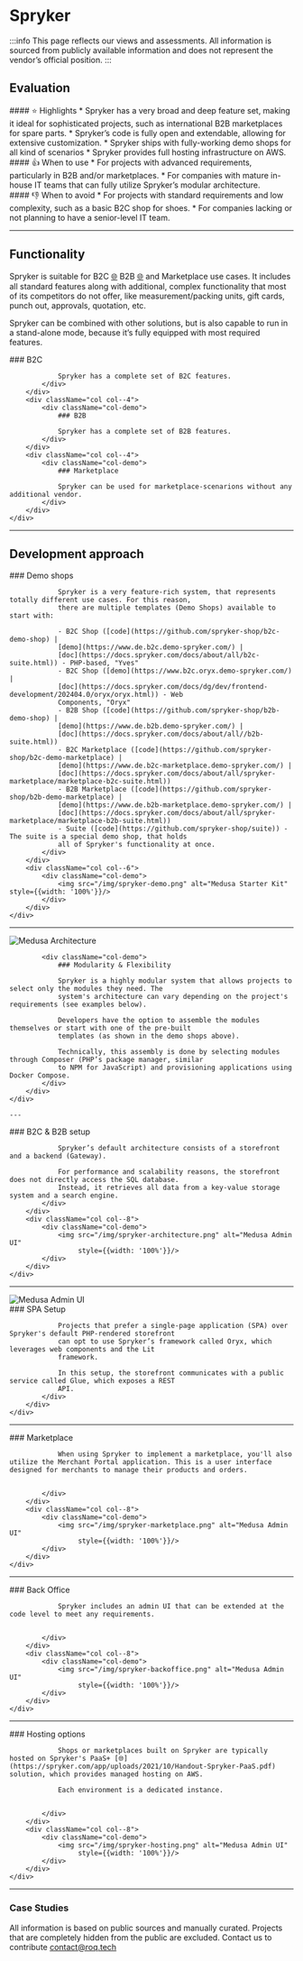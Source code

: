 
# Spryker

:::info
This page reflects our views and assessments. All information is sourced from publicly available information and does not represent the vendor’s official position.
:::

<ShopSystemsTable name="Spryker" cols="OS license,Code, Repository, Stars"/>

## Evaluation
<div className="container">
    <div className="row">
        <div className="col col--4">
            <div className="col-demo">
                #### ⭐ Highlights
                * Spryker has a very broad and deep feature set, making it ideal for sophisticated projects, such as
                international B2B marketplaces for spare parts.
                * Spryker’s code is fully open and extendable, allowing for extensive customization.
                * Spryker ships with fully-working demo shops for all kind of scenarios
                * Spryker provides full hosting infrastructure on AWS.
            </div>
        </div>
        <div className="col col--4">
            <div className="col-demo">
                #### 👍 When to use
                * For projects with advanced requirements, particularly in B2B and/or marketplaces.
                * For companies with mature in-house IT teams that can fully utilize Spryker’s modular architecture.
            </div>
        </div>
        <div className="col col--4">
            <div className="col-demo">
                #### 👎 When to avoid
                * For projects with standard requirements and low complexity, such as a basic B2C shop for shoes.
                * For companies lacking or not planning to have a senior-level IT team.
            </div>
        </div>
    </div>
</div>

---

## Functionality

Spryker is suitable for B2C [🌐](https://spryker.com/app/uploads/2021/03/2021_Handout_Spryker_B2C_Features_EN.pdf)  B2B [🌐](https://spryker.com/app/uploads/2021/03/2021_Handout_Spryker_B2B_Features_EN.pdf) and Marketplace use cases. It includes all standard features along with additional, complex functionality that most of its competitors do not offer, like measurement/packing units, gift cards, punch out, approvals, quotation, etc.

Spryker can be combined with other solutions, but is also capable to run in a stand-alone mode, because it’s fully equipped with most required features.


<div className="container">
    <div className="row">
        <div className="col col--4">
            <div className="col-demo">
                ### B2C

                Spryker has a complete set of B2C features.
            </div>
        </div>
        <div className="col col--4">
            <div className="col-demo">
                ### B2B

                Spryker has a complete set of B2B features.
            </div>
        </div>
        <div className="col col--4">
            <div className="col-demo">
                ### Marketplace

                Spryker can be used for marketplace-scenarions without any additional vendor.
            </div>
        </div>
    </div>

</div>
<div className="container">
    <div className="row">
        <div className="col col--4">
            <div className="col-demo">
                <FeatureTable name="Spryker"
                              cols="B2C Storefront,Default B2C Features,CMS, Multi-Locale, Multi-Store, Multi-Currency"/>
            </div>
        </div>
        <div className="col col--4">
            <div className="col-demo">
                <FeatureTable name="Spryker"
                              cols="B2B Storefront,Business Units & Organizations,Roles & Permissions,Quotation & Offer Management,Approval Workflows,Price-per-Customer"/>
            </div>
        </div>
        <div className="col col--4">
            <div className="col-demo">
                <FeatureTable name="Spryker" cols="Merchant Portal, Multi-Merchant"/>
            </div>
        </div>
    </div>

</div>



---

## Development approach

<div className="container">
    <div className="row">
        <div className="col col--6">
            <div className="col-demo">
                ### Demo shops

                Spryker is a very feature-rich system, that represents totally different use cases. For this reason,
                there are multiple templates (Demo Shops) available to start with:

                - B2C Shop ([code](https://github.com/spryker-shop/b2c-demo-shop) |
                [demo](https://www.de.b2c.demo-spryker.com/) |
                [doc](https://docs.spryker.com/docs/about/all/b2c-suite.html)) - PHP-based, "Yves"
                - B2C Shop ([demo](https://www.b2c.oryx.demo-spryker.com/) |
                [doc](https://docs.spryker.com/docs/dg/dev/frontend-development/202404.0/oryx/oryx.html)) - Web
                Components, "Oryx"
                - B2B Shop ([code](https://github.com/spryker-shop/b2b-demo-shop) |
                [demo](https://www.de.b2b.demo-spryker.com/) |
                [doc](https://docs.spryker.com/docs/about/all//b2b-suite.html))
                - B2C Marketplace ([code](https://github.com/spryker-shop/b2c-demo-marketplace) |
                [demo](https://www.de.b2c-marketplace.demo-spryker.com/) |
                [doc](https://docs.spryker.com/docs/about/all/spryker-marketplace/marketplace-b2c-suite.html))
                - B2B Marketplace ([code](https://github.com/spryker-shop/b2b-demo-marketplace) |
                [demo](https://www.de.b2b-marketplace.demo-spryker.com/) |
                [doc](https://docs.spryker.com/docs/about/all/spryker-marketplace/marketplace-b2b-suite.html))
                - Suite ([code](https://github.com/spryker-shop/suite)) - The suite is a special demo shop, that holds
                all of Spryker's functionality at once.
            </div>
        </div>
        <div className="col col--6">
            <div className="col-demo">
                <img src="/img/spryker-demo.png" alt="Medusa Starter Kit" style={{width: '100%'}}/>
            </div>
        </div>
    </div>
</div>

---

<div className="container">
    <div className="row">
        <div className="col col--6">
            <div className="col-demo">
                <img src="/img/spryker-modules.png" alt="Medusa Architecture" style={{width: '100%'}}/>
            </div>
        </div>
        <div className="col col--6">

            <div className="col-demo">
                ### Modularity & Flexibility

                Spryker is a highly modular system that allows projects to select only the modules they need. The
                system's architecture can vary depending on the project's requirements (see examples below).

                Developers have the option to assemble the modules themselves or start with one of the pre-built
                templates (as shown in the demo shops above).

                Technically, this assembly is done by selecting modules through Composer (PHP’s package manager, similar
                to NPM for JavaScript) and provisioning applications using Docker Compose.
            </div>
        </div>
    </div>
</div>

    ---

<div className="container">
    <div className="row">
        <div className="col col--4">
            <div className="col-demo">
                ### B2C & B2B setup

                Spryker’s default architecture consists of a storefront and a backend (Gateway).

                For performance and scalability reasons, the storefront does not directly access the SQL database.
                Instead, it retrieves all data from a key-value storage system and a search engine.
            </div>
        </div>
        <div className="col col--8">
            <div className="col-demo">
                <img src="/img/spryker-architecture.png" alt="Medusa Admin UI"
                     style={{width: '100%'}}/>
            </div>
        </div>
    </div>
</div>

---

<div className="container">
    <div className="row">
        <div className="col col--8">
            <div className="col-demo">
                <img src="/img/spryker-spa.png" alt="Medusa Admin UI"
                     style={{width: '100%'}}/>
            </div>
        </div>
        <div className="col col--4">
            <div className="col-demo">
                ### SPA Setup

                Projects that prefer a single-page application (SPA) over Spryker's default PHP-rendered storefront
                can opt to use Spryker’s framework called Oryx, which leverages web components and the Lit
                framework.

                In this setup, the storefront communicates with a public service called Glue, which exposes a REST
                API.
            </div>
        </div>
    </div>
</div>

---

<div className="container">
    <div className="row">
        <div className="col col--4">
            <div className="col-demo">
                ### Marketplace

                When using Spryker to implement a marketplace, you'll also utilize the Merchant Portal application. This is a user interface designed for merchants to manage their products and orders.


            </div>
        </div>
        <div className="col col--8">
            <div className="col-demo">
                <img src="/img/spryker-marketplace.png" alt="Medusa Admin UI"
                     style={{width: '100%'}}/>
            </div>
        </div>
    </div>
</div>

---

<div className="container">
    <div className="row">
        <div className="col col--4">
            <div className="col-demo">
                ### Back Office

                Spryker includes an admin UI that can be extended at the code level to meet any requirements.


            </div>
        </div>
        <div className="col col--8">
            <div className="col-demo">
                <img src="/img/spryker-backoffice.png" alt="Medusa Admin UI"
                     style={{width: '100%'}}/>
            </div>
        </div>
    </div>
</div>

---

<div className="container">
    <div className="row">
        <div className="col col--4">
            <div className="col-demo">
                ### Hosting options

                Shops or marketplaces built on Spryker are typically hosted on Spryker's PaaS+ [🌐](https://spryker.com/app/uploads/2021/10/Handout-Spryker-PaaS.pdf) solution, which provides managed hosting on AWS.

                Each environment is a dedicated instance.


            </div>
        </div>
        <div className="col col--8">
            <div className="col-demo">
                <img src="/img/spryker-hosting.png" alt="Medusa Admin UI"
                     style={{width: '100%'}}/>
            </div>
        </div>
    </div>
</div>

---

### Case Studies

All information is based on public sources and manually curated. Projects that are completely hidden from
the public are excluded. Contact us to contribute [contact@roq.tech](mailto:contact@roq.tech)

<CaseStudyTable system="Spryker" cols="Company,Shop URL,Industry,Type"/>